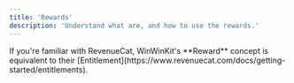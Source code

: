 ```yaml
---
title: 'Rewards'
description: 'Understand what are, and how to use the rewards.'
---
```


<Info>
If you're familiar with RevenueCat, WinWinKit's **Reward** concept is equivalent to their [Entitlement](https://www.revenuecat.com/docs/getting-started/entitlements).
</Info>